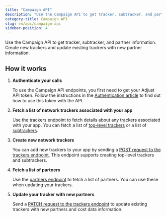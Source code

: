 ```yaml
---
title: "Campaign API"
description: "Use the Campaign API to get tracker, subtracker, and partner information."
category-title: Campaign API
slug: en/api/campaign-api
sidebar-position: 4
---
```


Use the Campaign API to get tracker, subtracker, and partner information. Create new trackers and update existing trackers with new partner information.

## How it works

1. **Authenticate your calls**

   To use the Campaign API endpoints, you first need to get your Adjust API token. Follow the instructions in the [Authentication article](/en/api/campaign-api/authentication) to find out how to use this token with the API.

2. **Fetch a list of network trackers associated with your app**

   Use the trackers endpoint to fetch details about any trackers associated with your app. You can fetch a list of [top-level trackers](/en/api/campaign-api/get-trackers) or a list of [subtrackers](/en/api/campaign-api/get-subtrackers).

3. **Create new network trackers**

   You can add new trackers to your app by sending a [POST request to the trackers endpoint](/en/api/campaign-api/create-tracker). This endpoint supports creating top-level trackers and subtrackers.

4. **Fetch a list of partners**

   Use the [partners endpoint](/en/api/campaign-api/get-partners) to fetch a list of partners. You can use these when updating your trackers.

5. **Update your tracker with new partners**

   Send a [PATCH request to the trackers endpoint](/en/api/campaign-api/update-tracker) to update existing trackers with new partners and cost data information.
